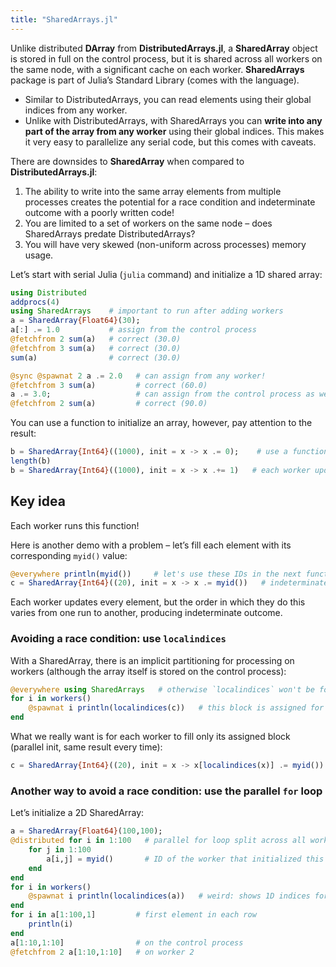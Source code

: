 ```yaml
---
title: "SharedArrays.jl"
---
```


<!-- Add Baolai's materials? -->

Unlike distributed **DArray** from **DistributedArrays.jl**, a **SharedArray** object is stored in full on the control
process, but it is shared across all workers on the same node, with a significant cache on each worker. **SharedArrays**
package is part of Julia's Standard Library (comes with the language).

- Similar to DistributedArrays, you can read elements using their global indices from any worker.
- Unlike with DistributedArrays, with SharedArrays you can **write into any part of the array from any worker** using
  their global indices. This makes it very easy to parallelize any serial code, but this comes with caveats.

There are downsides to **SharedArray** when compared to **DistributedArrays.jl**:

1. The ability to write into the same array elements from multiple processes creates the potential for a race
  condition and indeterminate outcome with a poorly written code!
1. You are limited to a set of workers on the same node -- does SharedArrays predate DistributedArrays?
1. You will have very skewed (non-uniform across processes) memory usage.

Let's start with serial Julia (`julia` command) and initialize a 1D shared array:

```jl
using Distributed
addprocs(4)
using SharedArrays    # important to run after adding workers
a = SharedArray{Float64}(30);
a[:] .= 1.0           # assign from the control process
@fetchfrom 2 sum(a)   # correct (30.0)
@fetchfrom 3 sum(a)   # correct (30.0)
sum(a)                # correct (30.0)
```

```jl
@sync @spawnat 2 a .= 2.0   # can assign from any worker!
@fetchfrom 3 sum(a)         # correct (60.0)
a .= 3.0;                   # can assign from the control process as well
@fetchfrom 2 sum(a)         # correct (90.0)
```

You can use a function to initialize an array, however, pay attention to the result:

```jl
b = SharedArray{Int64}((1000), init = x -> x .= 0);    # use a function to initialize `b`
length(b)
b = SharedArray{Int64}((1000), init = x -> x .+= 1)   # each worker updates the entire array in-place!
```

::: {.callout-important}
## Key idea
Each worker runs this function!
:::

Here is another demo with a problem -- let's fill each element with its corresponding `myid()` value:

```jl
@everywhere println(myid())     # let's use these IDs in the next function
c = SharedArray{Int64}((20), init = x -> x .= myid())   # indeterminate outcome! each time a new result
```

Each worker updates every element, but the order in which they do this varies from one run to another, producing
indeterminate outcome.

### Avoiding a race condition: use `localindices`

With a SharedArray, there is an implicit partitioning for processing on workers (although the array itself is
stored on the control process):

```jl
@everywhere using SharedArrays   # otherwise `localindices` won't be found on workers
for i in workers()
    @spawnat i println(localindices(c))   # this block is assigned for processing on worker `i`
end
```

What we really want is for each worker to fill only its assigned block (parallel init, same result every time):

```jl
c = SharedArray{Int64}((20), init = x -> x[localindices(x)] .= myid())
```

### Another way to avoid a race condition: use the parallel `for` loop

Let's initialize a 2D SharedArray:

```jl
a = SharedArray{Float64}(100,100);
@distributed for i in 1:100   # parallel for loop split across all workers
    for j in 1:100
	    a[i,j] = myid()       # ID of the worker that initialized this element
    end
end
for i in workers()
    @spawnat i println(localindices(a))   # weird: shows 1D indices for 2D array
end
for i in a[1:100,1]         # first element in each row
    println(i)
end
a[1:10,1:10]                # on the control process
@fetchfrom 2 a[1:10,1:10]   # on worker 2
```
